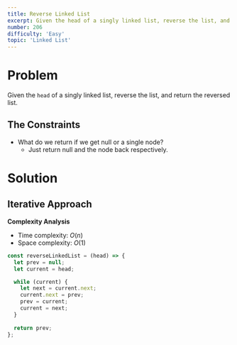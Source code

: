 ```yaml
---
title: Reverse Linked List
excerpt: Given the head of a singly linked list, reverse the list, and return the reversed list.
number: 206
difficulty: 'Easy'
topic: 'Linked List'
---
```


<LeetCodeLink 
  link="https://leetcode.com/problems/reverse-linked-list/"
  title="Reverse Linked List - LeetCode" 
  description="Given the head of a singly linked list, reverse the list, and return the reversed list."
/>

# Problem

Given the `head` of a singly linked list, reverse the list, and return the reversed list.

## The Constraints

- What do we return if we get null or a single node?
  - Just return null and the node back respectively.

# Solution

## Iterative Approach

**Complexity Analysis**

- Time complexity: $O(n)$
- Space complexity: $O(1)$

```jsx
const reverseLinkedList = (head) => {
  let prev = null;
  let current = head;

  while (current) {
    let next = current.next;
    current.next = prev;
    prev = current;
    current = next;
  }
  
  return prev;
};
```